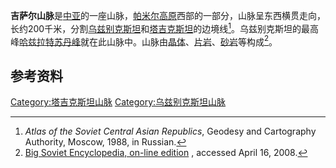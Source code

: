 {{noteTA
|G1=地名
}}
'''吉萨尔山脉'''是[[中亚|中亚]]的一座山脉，[[帕米尔高原|帕米尔高原]]西部的一部分，山脉呈东西横贯走向，长约200千米，分割[[乌兹别克斯坦|乌兹别克斯坦]]和[[塔吉克斯坦|塔吉克斯坦]]的边境线<ref>''Atlas of the Soviet Central Asian Republics'', Geodesy and Cartography Authority, Moscow, 1988, in Russian.</ref>。乌兹别克斯坦的最高峰[[哈兹拉特苏丹峰|哈兹拉特苏丹峰]]就在此山脉中。山脉由[[晶体|晶体]]、[[片岩|片岩]]、[[砂岩|砂岩]]等构成<ref>[http://bse.sci-lib.com/article010747.html Big Soviet Encyclopedia, on-line edition] {{Wayback|url=http://bse.sci-lib.com/article010747.html |date=20081006040857 }}, accessed April 16, 2008.</ref>。

==参考资料==
{{reflist}}

{{coord|38|55|N|68|15|E|display=title}}

[[Category:塔吉克斯坦山脉|Category:塔吉克斯坦山脉]]
[[Category:乌兹别克斯坦山脉|Category:乌兹别克斯坦山脉]]